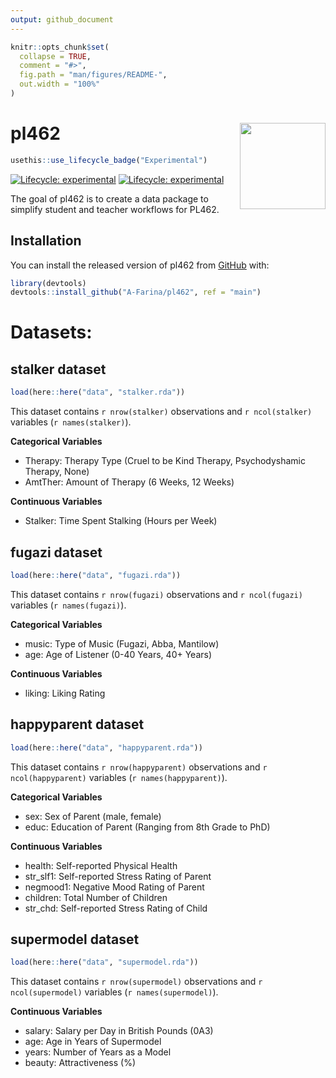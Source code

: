 ```yaml
---
output: github_document
---
```


<!-- README.md is generated from README.Rmd. Please edit that file -->

```r
knitr::opts_chunk$set(
  collapse = TRUE,
  comment = "#>",
  fig.path = "man/figures/README-",
  out.width = "100%"
)
```

# pl462 <img src='man/figures/logo.jpeg' align="right" height="137.5" />

<!-- badges: start -->
```r
usethis::use_lifecycle_badge("Experimental")
```
[![Lifecycle: experimental](https://img.shields.io/badge/lifecycle-experimental-orange.svg)](https://www.tidyverse.org/lifecycle/#experimental)
[![Lifecycle: experimental](https://img.shields.io/badge/lifecycle-experimental-orange.svg)](https://lifecycle.r-lib.org/articles/stages.html#experimental)
<!-- badges: end -->

The goal of pl462 is to create a data package to simplify student and teacher workflows for PL462. 

## Installation

You can install the released version of pl462 from [GitHub](https://github.com/A-Farina/pl462) with:

``` r
library(devtools)
devtools::install_github("A-Farina/pl462", ref = "main")
```

# Datasets:

## stalker dataset

```r
load(here::here("data", "stalker.rda"))
```

This dataset contains `r nrow(stalker)` observations and `r ncol(stalker)` variables (`r names(stalker)`).

**Categorical Variables**

  *   Therapy: Therapy Type (Cruel to be Kind Therapy, Psychodyshamic Therapy, None)
  *   AmtTher: Amount of Therapy (6 Weeks, 12 Weeks)

**Continuous Variables**

  *   Stalker: Time Spent Stalking (Hours per Week)

## fugazi dataset

```r
load(here::here("data", "fugazi.rda"))
```

This dataset contains `r nrow(fugazi)` observations and `r ncol(fugazi)` variables (`r names(fugazi)`).

**Categorical Variables**

  *   music: Type of Music (Fugazi, Abba, Mantilow)
  *   age: Age of Listener (0-40 Years, 40+ Years)

**Continuous Variables**

  *   liking: Liking Rating
  
## happyparent dataset

```r
load(here::here("data", "happyparent.rda"))
```

This dataset contains `r nrow(happyparent)` observations and `r ncol(happyparent)` variables (`r names(happyparent)`).

**Categorical Variables**

  *   sex: Sex of Parent (male, female)
  *   educ: Education of Parent (Ranging from 8th Grade to PhD)

**Continuous Variables**

  *   health: Self-reported Physical Health
  *   str_slf1: Self-reported Stress Rating of Parent
  *   negmood1: Negative Mood Rating of Parent
  *   children: Total Number of Children
  *   str_chd: Self-reported Stress Rating of Child
  
## supermodel dataset

```r
load(here::here("data", "supermodel.rda"))
```

This dataset contains `r nrow(supermodel)` observations and `r ncol(supermodel)` variables (`r names(supermodel)`).

**Continuous Variables**

  *   salary: Salary per Day in British Pounds (\u00A3)
  *   age: Age in Years of Supermodel
  *   years: Number of Years as a Model
  *   beauty: Attractiveness (%)
